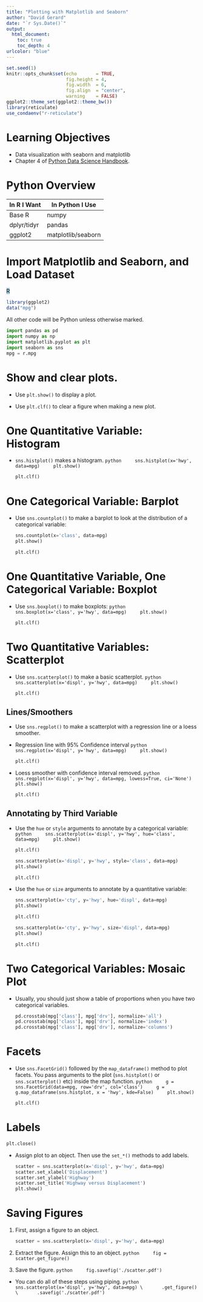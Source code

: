 ```yaml
---
title: "Plotting with Matplotlib and Seaborn"
author: "David Gerard"
date: "`r Sys.Date()`"
output:  
  html_document:
    toc: true
    toc_depth: 4
urlcolor: "blue"
---
```



```r
set.seed(1)
knitr::opts_chunk$set(echo       = TRUE, 
                      fig.height = 4, 
                      fig.width  = 6,
                      fig.align  = "center",
                      warning    = FALSE)
ggplot2::theme_set(ggplot2::theme_bw())
library(reticulate)
use_condaenv("r-reticulate")
```

# Learning Objectives

- Data visualization with seaborn and matplotlib
- Chapter 4 of [Python Data Science Handbook](https://jakevdp.github.io/PythonDataScienceHandbook/).

# Python Overview

| In R I Want | In Python I Use |
|-------------|-----------------|
| Base R      | numpy           |
| dplyr/tidyr | pandas          |
| ggplot2     | matplotlib/seaborn |

# Import Matplotlib and Seaborn, and Load Dataset

<mark style="background-color: lightblue">R</mark>
```r
library(ggplot2)
data("mpg")
```

All other code will be Python unless otherwise marked.

```python
import pandas as pd
import numpy as np
import matplotlib.pyplot as plt
import seaborn as sns
mpg = r.mpg
```

# Show and clear plots.

- Use `plt.show()` to display a plot.

- Use `plt.clf()` to clear a figure when making a new plot.

# One Quantitative Variable: Histogram

- `sns.histplot()` makes a histogram.
    ```python
    sns.histplot(x='hwy', data=mpg)
    plt.show()
    ```

    ```python
    plt.clf()
    ```


# One Categorical Variable: Barplot

- Use `sns.countplot()` to make a barplot to look at the distribution of a
  categorical variable:

    ```python
    sns.countplot(x='class', data=mpg)
    plt.show()
    ```

    ```python
    plt.clf()
    ```

# One Quantitative Variable, One Categorical Variable: Boxplot

- Use `sns.boxplot()` to make boxplots:
    ```python
    sns.boxplot(x='class', y='hwy', data=mpg)
    plt.show()
    ```

    ```python
    plt.clf()
    ```

<!-- - A boxenplot is a cool graphic that gives you more quantiles to look at: -->
<!--     ```{python} -->
<!--     sns.boxenplot(x='class', y='hwy', data=mpg) -->
<!--     plt.show() -->
<!--     ``` -->

# Two Quantitative Variables: Scatterplot

- Use `sns.scatterplot()` to make a basic scatterplot.
    ```python
    sns.scatterplot(x='displ', y='hwy', data=mpg)
    plt.show()
    ```

    ```python
    plt.clf()
    ```

## Lines/Smoothers

- Use `sns.regplot()` to make a scatterplot with a regression line or a loess smoother.

- Regression line with 95% Confidence interval
    ```python
    sns.regplot(x='displ', y='hwy', data=mpg)
    plt.show()
    ```
    
    ```python
    plt.clf()
    ```
    
- Loess smoother with confidence interval removed.
    ```python
    sns.regplot(x='displ', y='hwy', data=mpg, lowess=True, ci='None')
    plt.show()
    ```
    
    ```python
    plt.clf()
    ```

## Annotating by Third Variable

- Use the `hue` or `style` arguments to annotate by a categorical variable:
    ```python
    sns.scatterplot(x='displ', y='hwy', hue='class', data=mpg)
    plt.show()
    ```
    
    ```python
    plt.clf()
    ```
    
    ```python
    sns.scatterplot(x='displ', y='hwy', style='class', data=mpg)
    plt.show()
    ```
    
    ```python
    plt.clf()
    ```

- Use the `hue` or `size` arguments to annotate by a quantitative variable:

    ```python
    sns.scatterplot(x='cty', y='hwy', hue='displ', data=mpg)
    plt.show()
    ```
    
    ```python
    plt.clf()
    ```
    
    ```python
    sns.scatterplot(x='cty', y='hwy', size='displ', data=mpg)
    plt.show()
    ```
    
    ```python
    plt.clf()
    ```

# Two Categorical Variables: Mosaic Plot

- Usually, you should just show a table of proportions when you have two
  categorical variables.
  
    ```python
    pd.crosstab(mpg['class'], mpg['drv'], normalize='all')
    pd.crosstab(mpg['class'], mpg['drv'], normalize='index')
    pd.crosstab(mpg['class'], mpg['drv'], normalize='columns')
    ```
    
# Facets

- Use `sns.FacetGrid()` followed by the `map_dataframe()` method to plot facets. You pass arguments to the plot (`sns.histplot()` or `sns.scatterplot()` etc) inside the map function.
    ```python
    g = sns.FacetGrid(data=mpg, row='drv', col='class')
    g = g.map_dataframe(sns.histplot, x = 'hwy', kde=False)
    plt.show()
    ```
    
    ```python
    plt.clf()
    ```    

# Labels

```python
plt.close()
```

- Assign plot to an object. Then use the `set_*()` methods to add labels.

    ```python
    scatter = sns.scatterplot(x='displ', y='hwy', data=mpg)
    scatter.set_xlabel('Displacement')
    scatter.set_ylabel('Highway')
    scatter.set_title('Highway versus Displacement')
    plt.show()
    ```

    
# Saving Figures

1. First, assign a figure to an object.

    ```python
    scatter = sns.scatterplot(x='displ', y='hwy', data=mpg)
    ```

2. Extract the figure. Assign this to an object.
    ```python
    fig = scatter.get_figure()
    ```

3. Save the figure.
    ```python
    fig.savefig('./scatter.pdf')
    ```

- You can do all of these steps using piping.
    ```python
    sns.scatterplot(x='displ', y='hwy', data=mpg) \
      .get_figure() \
      .savefig('./scatter.pdf')
    ```




